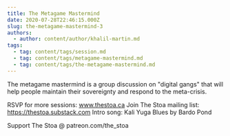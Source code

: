 ```yaml
---
title: The Metagame Mastermind
date: 2020-07-28T22:46:15.000Z
slug: the-metagame-mastermind-3
authors:
  - author: content/author/khalil-martin.md
tags:
  - tag: content/tags/session.md
  - tag: content/tags/metagame-mastermind.md
  - tag: content/tags/the-metagame-mastermind.md
---
```


The metagame mastermind is a group discussion on "digital gangs" that will help people maintain their sovereignty and respond to the meta-crisis.

RSVP for more sessions: www.thestoa.ca
Join The Stoa mailing list: https://thestoa.substack.com
Intro song: Kali Yuga Blues by Bardo Pond

Support The Stoa @ patreon.com/the_stoa
